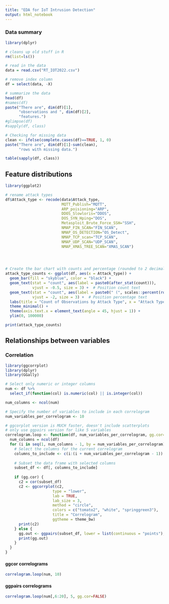 ```yaml
---
title: "EDA for IoT Intrusion Detection"
output: html_notebook
---
```


### Data summary

```r
library(dplyr)

# cleans up old stuff in R
rm(list=ls())

# read in the data
data = read.csv("RT_IOT2022.csv")

# remove index column
df = select(data, -X)
```

``` r
# summarize the data
head(df)
#names(df)
paste("There are", dim(df)[1],
      "observations and ", dim(df)[2],
      "features.")
#glimpse(df)
#sapply(df, class)

# Checking for missing data
clean <- ifelse(complete.cases(df)==TRUE, 1, 0)
paste("There are", dim(df)[1]-sum(clean),
      "rows with missing data.")
```

``` r
table(sapply(df, class))
```
## Feature distributions
``` r
library(ggplot2)

# rename attack types
df$Attack_type <- recode(data$Attack_type,
                         MQTT_Publish="MQTT",
                         ARP_poisioning="ARP", 
                         DDOS_Slowloris="DDOS",
                         DOS_SYN_Hping="DOS",
                         Metasploit_Brute_Force_SSH="SSH",
                         NMAP_FIN_SCAN="FIN_SCAN",
                         NMAP_OS_DETECTION="OS_Detect",
                         NMAP_TCP_scan="TCP_SCAN",
                         NMAP_UDP_SCAN="UDP_SCAN",
                         NMAP_XMAS_TREE_SCAN="XMAS_SCAN")




# Create the bar chart with counts and percentage (rounded to 2 decimals) above the bars
attack_type_counts <- ggplot(df, aes(x = Attack_type)) +
  geom_bar(fill = "skyblue", color = "black") +
  geom_text(stat = "count", aes(label = paste0(after_stat(count))), 
            vjust = -0.5, size = 3) +  # Position count text
  geom_text(stat = "count", aes(label = paste0(" (", scales::percent(round(after_stat(count)/sum(after_stat(count)), 4)), ")")), 
            vjust = -2, size = 3) +  # Position percentage text
  labs(title = "Count of Observations by Attack Type", x = "Attack Type", y = "Count") +
  theme_minimal() +
  theme(axis.text.x = element_text(angle = 45, hjust = 1)) +
  ylim(0, 100000)

print(attack_type_counts)
```

## Relationships between variables
### Correlation
``` r
library(ggcorrplot)
library(dplyr)
library(GGally)

# Select only numeric or integer columns
num <- df %>%
  select_if(function(col) is.numeric(col) || is.integer(col))
``` 
``` r
num_columns <- ncol(num)

# Specify the number of variables to include in each correlogram
num_variables_per_correlogram <- 10

# ggcorplot version is MUCH faster, doesn't include scatterplots
# only use ggpairs version for like 5 variables
correlogram.loop <- function(df, num_variables_per_correlogram, gg.cor=TRUE) {
  num_columns = ncol(df)
  for (i in seq(1, num_columns - 1, by = num_variables_per_correlogram)) {
    # Select the columns for the current correlogram
    columns_to_include <- c(i:(i + num_variables_per_correlogram - 1))
    
    # Subset the data frame with selected columns
    subset_df <- df[, columns_to_include]
    
    if (gg.cor) {
      c2 = cor(subset_df)
      c2 <- ggcorrplot(c2,
                     type = "lower",
                     lab = TRUE,
                     lab_size = 3,
                     method = "circle",
                     colors = c("tomato2", "white", "springgreen3"),
                     title = "Correlogram",
                     ggtheme = theme_bw)
      print(c2)
    } else {
      gg.out <- ggpairs(subset_df, lower = list(continuous = "points"), diag = list(continuous = "barDiag"))
      print(gg.out)
    }
  }
}
```
#### ggcor correlograms
``` r
correlogram.loop(num, 10)
```
#### ggpairs correlograms
``` r
correlogram.loop(num[,6:20], 5, gg.cor=FALSE)
```


